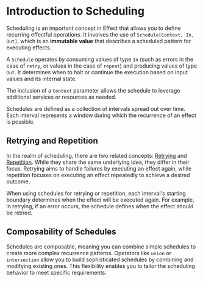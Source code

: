 # Introduction to Scheduling

Scheduling is an important concept in Effect that allows you to define recurring effectful operations. It involves the use of `Schedule[Context, In, Out]`, which is an **immutable value** that describes a scheduled pattern for executing effects.

A `Schedule` operates by consuming values of type `In` (such as errors in the case of `retry`, or values in the case of `repeat`) and producing values of type `Out`. It determines when to halt or continue the execution based on input values and its internal state.

The inclusion of a `Context` parameter allows the schedule to leverage additional services or resources as needed.

Schedules are defined as a collection of intervals spread out over time. Each interval represents a window during which the recurrence of an effect is possible.

## Retrying and Repetition

In the realm of scheduling, there are two related concepts: [Retrying](../tutorial/error-management/retrying) and [Repetition](scheduling/repetition). While they share the same underlying idea, they differ in their focus. Retrying aims to handle failures by executing an effect again, while repetition focuses on executing an effect repeatedly to achieve a desired outcome.

When using schedules for retrying or repetition, each interval's starting boundary determines when the effect will be executed again. For example, in retrying, if an error occurs, the schedule defines when the effect should be retried.

## Composability of Schedules

Schedules are composable, meaning you can combine simple schedules to create more complex recurrence patterns. Operators like `union` or `intersection` allow you to build sophisticated schedules by combining and modifying existing ones. This flexibility enables you to tailor the scheduling behavior to meet specific requirements.
